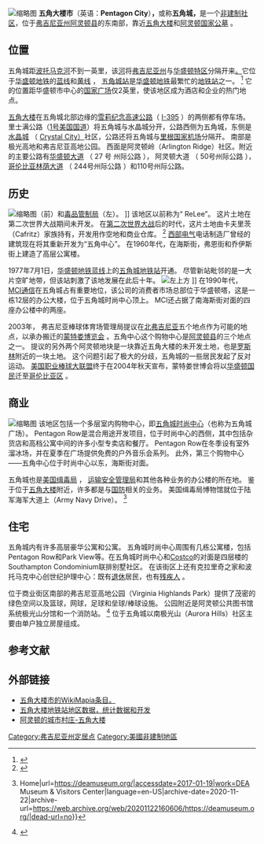 [[File:Pentagon_City.jpg|缩略图]]
'''五角大楼市'''（英语：'''Pentagon City'''）'''，'''或称'''五角城，'''是一个[[非建制地區|非建制社区]]，位于[[阿靈頓縣_(維吉尼亞州)|弗吉尼亚州阿灵顿县]]的东南部，靠近[[五角大楼|五角大楼]]和[[阿灵顿国家公墓|阿灵顿国家公墓]] 。 

== 位置 ==
五角城距[[波托马克河|波托马克河]]不到一英里，该[[波托马克河|河]]将[[弗吉尼亚州|弗吉尼亚州]]与[[华盛顿哥伦比亚特区|华盛顿特区]]分隔开来[[华盛顿哥伦比亚特区|。]]它位于[[華盛頓地鐵|华盛顿地铁]]的[[華盛頓地鐵藍線|蓝线]]和[[華盛頓地鐵黃線|黄线]] ， [[五角城站|五角城站]]是[[華盛頓地鐵|华盛顿地铁]]最繁忙的[[五角城站|地铁站]]之一。 <ref name="Metro's Underperforming and Busiest Stations">{{Cite web|title=The Goodspeed Update|url=http://goodspeedupdate.com/2008/2194|accessdate=2009-05-20|archive-date=2020-10-30|archive-url=https://web.archive.org/web/20201030021310/http://goodspeedupdate.com/2008/2194|dead-url=no}}</ref> 它的位置距华盛顿市中心的[[国家广场|国家广场]]仅2英里，使该地区成为酒店和企业的热门地点。 

[[五角大楼|五角大楼]]在五角城北部边缘的[[雪莉纪念高速公路|雪莉纪念高速公路]]（ [[395号州际公路（哥伦比亚-弗吉尼亚州）|I-395]] ）的两侧都有停车场。里士满公路（[[1号美国国道|1号美国国道]]）将五角城与水晶城分开，公路西侧为五角城，东侧是[[水晶城（弗吉尼亚州阿灵顿县）|水晶城]] （ [[水晶城（弗吉尼亚州阿灵顿县）|Crystal City）]]社区，公路还将五角城与[[罗纳德·里根华盛顿国家机场|里根国家机场]]分隔开。 南部是极光高地和弗吉尼亚高地公园。 西面是阿灵顿岭（Arlington Ridge）社区。附近的主要公路有[[华盛顿大道（阿灵顿）|华盛顿大道]] （ 27 号 州际公路 ）， 阿灵顿大道 （ 50号州际公路 ）， [[哥伦比亚派克（弗吉尼亚州）|哥伦比亚林荫大道]] （ 244号州际公路 ）和110号州际公路。 

== 历史 ==
[[File:Office_buildings_in_Pentagon_City.JPG|缩略图]]（前）和[[美国缉毒局|毒品管制局]]（左）。 ]]
该地区以前称为“ ReLee”。 这片土地在第二次世界大战期间未开发。 在[[第二次世界大战|第二次世界大战]]后的时代，这片土地由卡夫里茨（Cafritz）家族持有，开发用作空地和商业仓库。 <ref>{{Cite news|author=Willmann|first=John B.|title=Development Planned for Pentagon City Tract|url=https://www.washingtonpost.com/archive/business/1977/02/26/development-planned-for-pentagon-city-tract/47073546-bb57-4cf5-a4d5-12ab6fa5d9c5/|accessdate=9 March 2017|work=[[The_Washington_Post|The Washington Post]]|date=26 February 1977|archive-date=2020-07-02|archive-url=https://web.archive.org/web/20200702215740/https://www.washingtonpost.com/archive/business/1977/02/26/development-planned-for-pentagon-city-tract/47073546-bb57-4cf5-a4d5-12ab6fa5d9c5/|dead-url=no}}</ref> [[西方電子公司|西部电气]]电话制造厂曾经的建筑现在将其重新开发为“五角中心”。 在1960年代，在海斯街，弗恩街和乔伊斯街上建造了高层公寓楼。 

1977年7月1日，[[华盛顿地铁蓝线|华盛顿地铁蓝线]]上的[[五角城站|五角城地铁站]]开通。 尽管新站毗邻的是一大片空旷地带，但该站刺激了该地发展在此后十年。 
[[File:Washington_Tower_-_Pentagon_City.JPG|左]]上方 ]]
在1990年代， [[MCI通信|MCI通信]]在五角城占有重要地位，该公司的消费者市场总部位于华盛顿塔，这是一栋12层的办公大楼，位于五角城时尚中心顶上。 MCI还占据了南海斯街对面的四座办公楼中的两座。 

2003年， 弗吉尼亚棒球体育场管理局提议在[[北維吉尼亞|北弗吉尼亚]]五个地点作为可能的地点，以承办搬迁的[[華盛頓國民|蒙特娄博览会]] 。五角中心这个购物中心是[[阿靈頓縣_(維吉尼亞州)|阿灵顿县]]的三个地点之一。 提议的另外两个阿灵顿地块是一块靠近五角大楼的未开发土地，也是[[羅斯林_(維吉尼亞州)|罗斯林]]附近的一块土地。 这个问题引起了极大的分歧，五角城的一些居民发起了反对运动。 [[美國職業棒球大聯盟|美国职业棒球大联盟]]终于在2004年秋天宣布，蒙特娄世博会将以[[華盛頓國民|华盛顿国民]]迁至[[华盛顿哥伦比亚特区|哥伦比亚区]] 。 

== 商业 ==
[[File:Pentagon_row1.jpg|缩略图]]
该地区包括一个多层室内购物中心，即[[五角城時尚中心|五角城时尚中心]]（也称为五角城广场）。 Pentagon Row是混合用途开发项目，位于时尚中心的西侧，其中包括杂货店和高档公寓中间的许多小型专卖店和餐厅。 Pentagon Row在冬季设有室外溜冰场，并在夏季在广场提供免费的户外音乐会系列。 此外，第三个购物中心——五角中心位于时尚中心以东，海斯街对面。 

五角城也是[[美国缉毒局|美国缉毒局]] ， [[运输安全管理局|运输安全管理局]]和其他各种业务的办公楼的所在地。 鉴于位于[[五角大楼|五角大楼]]附近，许多都是与[[美国国防部|国防]]相关的业务。 美国缉毒局博物馆就位于陆军海军大道上（Army Navy Drive）。 <ref>{{Cite web|title=DEA Museum & Visitors Center {{!}} Home|url=https://deamuseum.org/|accessdate=2017-01-19|work=DEA Museum & Visitors Center|language=en-US|archive-date=2020-11-22|archive-url=https://web.archive.org/web/20201122160606/https://deamuseum.org/|dead-url=no}}</ref> 

== 住宅 ==
五角城内有许多高层豪华公寓和公寓。 五角城时尚中心周围有几栋公寓楼，包括Pentagon Row和Park View等。在五角城时尚中心和[[Costco|Costco]]的对面是四层楼的Southampton Condominium联排别墅社区。 在该街区上还有克拉里奇之家和波托马克中心创世纪护理中心：既有[[退休|退休]]居民，也有[[身心障礙|残疾人]] 。   

位于商业街区南部的弗吉尼亚高地公园（Virginia Highlands Park）提供了茂密的绿色空间以及篮球，网球，足球和垒球/棒球设施。 公园附近是阿灵顿公共图书馆系统极光山分馆和一个消防站。 <ref name="Aurora">{{Cite web|title=Arlington Virginia Aurora Hills Fire Station|url=http://www.arlingtonva.us/Departments/CPHD/forums/aurora/CPHDForumsAuroraAuroraHillsMain.aspx?tab=Aurora%20Hills%20Fire%20Station|accessdate=2007-04-08|publisher=[[Arlington_County,_Virginia|Arlington County, Virginia]] Government|archiveurl=https://web.archive.org/web/20070927012937/http://www.arlingtonva.us/Departments/CPHD/forums/aurora/CPHDForumsAuroraAuroraHillsMain.aspx?tab=Aurora+Hills+Fire+Station|archivedate=2007-09-27|dead-url=no}}</ref> 位于五角城以南极光山（Aurora Hills）社区主要由单户独立房屋组成。 

== 参考文献 ==
{{Reflist}}

== 外部链接 ==

* [http://wikimapia.org/12205118/Pentagon-City 五角大楼市的WikiMapia条目。]{{Wayback|url=http://wikimapia.org/12205118/Pentagon-City |date=20200702155236 }} 
* [http://www.arlingtonva.us/Departments/CPHD/Planning/data_maps/metro/pentagon_city/index.htm 五角大楼地铁站地区数据，统计数据和开发]{{Wayback|url=http://www.arlingtonva.us/Departments/CPHD/Planning/data_maps/metro/pentagon_city/index.htm |date=20130124115741 }} 
* [http://www.commuterpage.com/ART/villages/pentcity.htm 阿灵顿的城市村庄-五角大楼]{{Wayback|url=http://www.commuterpage.com/ART/villages/pentcity.htm |date=20110805025800 }}

[[Category:弗吉尼亚州定居点|Category:弗吉尼亚州定居点]]
[[Category:美國非建制地區|Category:美國非建制地區]]